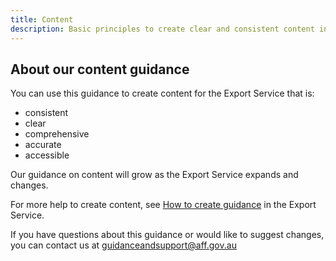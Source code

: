 ```yaml
---
title: Content
description: Basic principles to create clear and consistent content in the Export Service. Learn how to express, structure and style content that meets users’ needs.
---
```


## About our content guidance

You can use this guidance to create content for the Export Service that is:

- consistent
- clear
- comprehensive
- accurate
- accessible

Our guidance on content will grow as the Export Service expands and changes.

For more help to create content, see [How to create guidance]() in the Export Service.

If you have questions about this guidance or would like to suggest changes, you can contact us at guidanceandsupport@aff.gov.au
